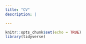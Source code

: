 ```yaml
---
title: "CV"
description: |

---
```


```r
knitr::opts_chunk$set(echo = TRUE)
library(tidyverse)
```

